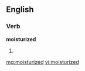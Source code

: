 ==English==

===Verb===
'''moisturized'''

# {{past of|[[moisturize]]}}

[[mg:moisturized]]
[[vi:moisturized]]